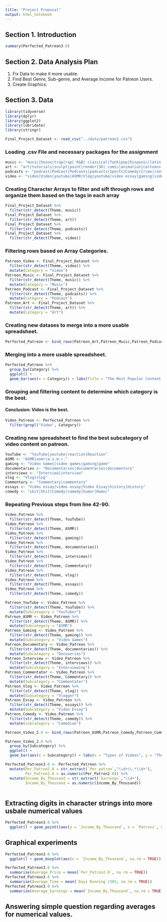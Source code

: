 ---
title: "Project Proposal"
output: html_notebook
---

## Section 1. Introduction

```{r}
summary(Perfected_Patreon3.0)
```





## Section 2. Data Analysis Plan

1) Fix Data to make it more usable.
2) Find Best Genre, Sub-genre, and Average Income for Patreon Users.
3) Create Graphics.

## Section 3. Data
```{r}
library(tidyverse)
library(dplyr)
library(ggplot2)
library(lubridate)
library(stringr)
```
```{r}
Final_Project_Dataset <- read_csv("../data/patreon2.csv")
```
### Loading .csv File and necessary packages for the assignment

```{r}
music <- "music|house|trap|rap| R&B| classical|funk|pop|hispanic|latin|edm|rock|jazz|ukelele|guitar|piano|drum|covers|music video|Music|House| Trap| Rap| r&b| Classical| Funk| Hispanic|Classical|Funk|Pop|Hispanic|Latin|EDM|Rock|Jazz|Ukelele|Guitar|Piano|Drum|Covers|Music Video| Music Video|MUSIC" 
art <- "art|tutorials|sculpt|paint|render|3D| comic|animation|cartoons|cartoon|NSFW|18+|adult|porn|Porn|Adult|nsfw|18|Cartoon|Cartoons|Animation|CGI|cgi|Render|Tutorials|Art|3D Model|3D model"
podcasts <- "podcast|Podcast|Podcasts|podcasts|Sports|Comedy|Crime|rant|crime|comedy|video game|history|politics"
video <- "video|Video|youtube|ASMR|Vlog|youtube|video essay|gaming|video games|video gaming|reaction|skits|photography|Video|asmr|vlog|YouTube|Video essay|Video Essay|Gaming|Video gaming|Video Gaming|Documentary|documentary|Documentaries|documentaries|Commentary|commentary"
```

### Creating Character Arrays to filter and sift through rows and organize them based on the tags in each array

```{r}
Final_Project_Dataset %>%
  filter(str_detect(Theme, music))
Final_Project_Dataset %>%
  filter(str_detect(Theme, art))
Final_Project_Dataset %>%
  filter(str_detect(Theme, podcasts))
Final_Project_Dataset %>%
  filter(str_detect(Theme, video))
```

### Filtering rows based on Array Categories.

```{r}
Patreon_Video <- Final_Project_Dataset %>%
  filter(str_detect(Theme, video)) %>%
  mutate(Category = "Video")
Patreon_Music <- Final_Project_Dataset %>%
  filter(str_detect(Theme, music)) %>%
  mutate(Category = "Music")
Patreon_Podcast <- Final_Project_Dataset %>%
  filter(str_detect(Theme, podcasts)) %>%
  mutate(Category = "Podcast")
Patreon_Art <- Final_Project_Dataset %>%
  filter(str_detect(Theme, art)) %>%
  mutate(Category = "Art")
```

### Creating new datases to merge into a more usable spreadsheet.

```{r}
Perfected_Patreon <- bind_rows(Patreon_Art,Patreon_Music,Patreon_Podcast,Patreon_Video)
```

### Merging into a more usable spreadsheet.
```{r}
Perfected_Patreon %>%
  group_by(Category) %>%
  ggplot() +
  geom_bar(aes(x = Category)) + labs(Title = "The Most Popular Content Categories", x = "Content Categories", y = "The Number of Content Creators")
```
### Grouping and filtering content to determine which category is the best.
#### Conclusion: Video is the best.

```{r}
Video_Patreon <- Perfected_Patreon %>%
  filter(grepl("Video", Category))
```

### Creating new spreadsheet to find the best subcategory of video content on patreon.

```{r}
YouTube <- "YouTube|youtube|reaction|Reaction"
ASMR <- "ASMR|asmr|a.s.m.r."
gaming <- "Video Games|video games|gaming|game"
documentaries <- "Documentaries|documentaries|documentary"
interviews <- "Interview|interview"
vlog <- "Vlog|vlog"
Commentary <- "Commentary|commentary"
essays <- "Video essay|video essay|Video Essay|history|History"
comedy <- "skit|Skit|Comedy|comedy|humor|Humor"
```

### Repeating Previous steps from line 42-90.

```{r}
Video_Patreon %>%
  filter(str_detect(Theme, YouTube))
Video_Patreon %>%
  filter(str_detect(Theme, ASMR))
Video_Patreon %>%
  filter(str_detect(Theme, gaming))
Video_Patreon %>%
  filter(str_detect(Theme, documentaries))
Video_Patreon %>%
  filter(str_detect(Theme, interviews))
Video_Patreon %>%
  filter(str_detect(Theme, Commentary))
Video_Patreon %>%
  filter(str_detect(Theme, vlog))
Video_Patreon %>%
  filter(str_detect(Theme, essays))
Video_Patreon %>%
  filter(str_detect(Theme, comedy))
```


```{r}
Patreon_YouTube <- Video_Patreon %>%
  filter(str_detect(Theme, YouTube)) %>%
  mutate(Subcategory = "YouTuber")
Patreon_ASMR <- Video_Patreon %>%
  filter(str_detect(Theme, ASMR)) %>%
  mutate(Subcategory = "ASMR")
Patreon_Gaming <- Video_Patreon %>%
  filter(str_detect(Theme, gaming)) %>%
  mutate(Subcategory = "Video Games")
Patreon_Documentary <- Video_Patreon %>%
  filter(str_detect(Theme, documentaries)) %>%
  mutate(Subcategory = "Docuseries")
Patreon_Interview <- Video_Patreon %>%
  filter(str_detect(Theme, interviews)) %>%
  mutate(Subcategory = "Interviewing")
Patreon_Commentator <- Video_Patreon %>%
  filter(str_detect(Theme, Commentary)) %>%
  mutate(Subcategory = "Commentator")
Patreon_Vlog <- Video_Patreon %>%
  filter(str_detect(Theme, vlog)) %>%
  mutate(Subcategory = "Vlogger")
Patreon_Essay <- Video_Patreon %>%
  filter(str_detect(Theme, essays)) %>%
  mutate(Subcategory = "Video Essay")
Patreon_Comedy <- Video_Patreon %>%
  filter(str_detect(Theme, comedy)) %>%
  mutate(subcategory = "Comedian")
```


```{r}
Patreon_Video_2.0 <- bind_rows(Patreon_ASMR,Patreon_Comedy,Patreon_Commentator,Patreon_Documentary,Patreon_Essay,Patreon_Gaming,Patreon_Interview,Patreon_YouTube)
```


```{r}
Patreon_Video_2.0 %>%
  group_by(Subcategory) %>%
  ggplot() +
  geom_bar(aes(x = Subcategory)) + labs(x = "Types of Videos", y = "The Number of Content Creators")
```


```{r}
Perfected_Patreon3.0 <- Perfected_Patreon %>%
  mutate(Per_Patron2.0 = str_extract(`Per patron`,"\\d+\\.*\\d+"),
         Per_Patron2.0 = as.numeric(Per_Patron2.0)) %>%
  mutate(Income_By_Thousand = str_extract(`Earnings`,"\\d+"),
         Income_By_Thousand = as.numeric(Income_By_Thousand))
  
```

## Extracting digits in character strings into more usbale numerical values 

```{r}
Perfected_Patreon3.0 %>%
  ggplot() + geom_pointt(aes(y = `Income_By_Thousand`, x = `Patrons`, na.rm = TRUE))
```
## Graphical experiments

```{r}
Perfected_Patreon3.0 %>%
  ggplot() + geom_boxplot(aes(x = `Income_By_Thousand`, na.rm = TRUE))
```



```{r}
Perfected_Patreon3.0 %>%
  summarise(Average_Price = mean(`Per_Patron2.0`, na.rm = TRUE))
Perfected_Patreon3.0 %>%
  summarise(Average_Time = mean(`Days Running`/365, na.rm = TRUE))
Perfected_Patreon3.0 %>%
  summarise(Average_Earnings = mean(`Income_By_Thousand`, na.rm = TRUE))
```

## Answering simple question regarding averages for numerical values.